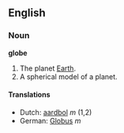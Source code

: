 ==English==
===Noun===
'''globe'''

#The planet [[Earth]].
#A spherical model of a planet.
 
====Translations====
*Dutch: [[aardbol]] ''m'' (1,2)
*German: [[Globus]] ''m''